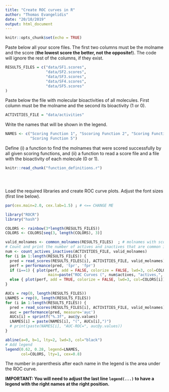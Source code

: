 ```yaml
---
title: "Create ROC curves in R"
author: "Thomas Evangelidis"
date: "20/10/2019"
output: html_document
---
```


```r
knitr::opts_chunk$set(echo = TRUE)
```

Paste below all your score files. The first two columns must be the molname and the score (**the lowest score the better, not the opposite!**). The code will ignore the rest of the columns, if they exist.

```r
RESULTS_FILES = c("data/SF1.scores",
                  "data/SF2.scores",
                  "data/SF3.scores",
                  "data/SF4.scores",
                  "data/SF5.scores"
)

```

Paste below the file with molecular bioactivities of all molecules. First column must be the molname and the second its bioactivity (1 or 0).

```r
ACTIVITIES_FILE = "data/activities"
```

Write the names that will be shown in the legend.
```r
NAMES <- c("Scoring Function 1", "Sscoring Function 2", "Scoring Function 3", "Scoring Function 4", 
           "Scoring Function 5")
```

Define (i) a function to find the molnames that were scored successfully by all given scoring functions, and (ii) a function to read a score file and a file with the bioactivity of each molecule (0 or 1).

<!-- Save all custom functions into a file ('function_definitions.r') and load them into the R notebook. This is the only way to be able
to resuse custom functions in other chuncks. The first chunk reads in fun.R using knitr::read_chunk. Later on, you can define an empty chunk that has the identifier that was used in fun.R as its name. This will act as if the contents of fun.R were written directly in this file. As you see, you can also use fun() in later chunks. --> 
```r
knitr::read_chunk("function_definitions.r")
```


```r
```
```r
```
```r
```

Load the required libraries and create ROC curve plots. Adjust the font sizes (first line below).

```r
par(cex.main=2.0, cex.lab=1.5) ; # <== CHANGE ME

library("ROCR")
library("hash")

COLORS <- rainbow(3*length(RESULTS_FILES))
COLORS <- COLORS[seq(3, length(COLORS), 3)]

valid_molnames <- common_molnames(RESULTS_FILES)  ; # molnames with scores by all scoring functions; only these will be used for plotting
# Count and print the number of actives and inactives that are common in all score files
num <- count_actives_inactives(ACTIVITIES_FILE, valid_molnames)
for (i in 1:length(RESULTS_FILES)) {
  pred = read_scores(RESULTS_FILES[i], ACTIVITIES_FILE, valid_molnames)
  perf = performance(pred, 'tpr', 'fpr')
  if (i==1) { plot(perf, add = FALSE, colorize = FALSE, lwd=3, col=COLORS[i], 
                   main=paste("ROC Curves (", num$actives, "actives,", num$inactives, "inactives)")) }
  else { plot(perf, add = TRUE, colorize = FALSE, lwd=3, col=COLORS[i]) }
}

AUCs = rep(0, length(RESULTS_FILES))
LNAMES = rep(0, length(RESULTS_FILES))
for (i in 1:length(RESULTS_FILES)) {
  pred = read_scores(RESULTS_FILES[i], ACTIVITIES_FILE, valid_molnames)
  auc = performance(pred, measure='auc')
  AUCs[i] = sprintf("%.3f", auc@y.values)
  LNAMES[i] = paste(NAMES[i], "(", AUCs[i],")")
  # print(paste(NAMES[i], "AUC-ROC=", auc@y.values))
}

abline(a=0, b=1, lty=2, lwd=3, col="black")
# Add legend
legend(0.62, 0.28, legend=LNAMES,
       col=COLORS, lty=1, cex=0.8)
```


The number in parenthesis after each name in the legend is the area under the ROC curve.

**IMPORTANT: You will need to adjust the last line `legend(...)` to have a legend with the right names at the right position.**



